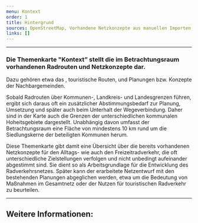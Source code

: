 ```yaml
---
menu: Kontext
order: 1
title: Hintergrund
sources: OpenStreetMap, Vorhandene Netzkonzepte aus manuellen Importen
links: []
---
```

---

### Die Themenkarte "Kontext” stellt die im Betrachtungsraum vorhandenen Radrouten und Netzkonzepte dar.&#x20;

Dazu gehören etwa das <TextLinkArrow href="https://www.dahme-spreewald.info/de/themen/verkehr-und-mobilitaet2/radverkehr/" display="Radverkehrskonzept des Landkreises" external />, touristische Routen, und Planungen bzw. Konzepte der Nachbargemeinden.

Sobald Radrouten über Kommunen-, Landkreis- und Landesgrenzen führen, ergibt sich daraus oft ein zusätzlicher Abstimmungsbedarf zur Planung, Umsetzung und später auch beim Unterhalt der Wegeverbindung. Daher sind in der Karte auch die Grenzen der unterschiedlichen kommunalen Hoheitsgebiete dargestellt. Unabhängig davon umfasst der Betrachtungsraum eine Fläche von mindestens 10 km rund um die Siedlungskerne der beteiligten Kommunen herum.

Diese Themenkarte gibt damit eine Übersicht über die bereits vorhandenen Netzkonzepte für den Alltags- wie auch den Freizeitradverkehr, die oft unterschiedliche Zielstellungen verfolgen und nicht unbedingt aufeinander abgestimmt sind. Sie dient so als Arbeitsgrundlage für die Entwicklung des Radverkehrsnetzes. Später kann der erarbeitete Netzentwurf mit den bestehenden Planungen abgeglichen werden, etwa um die Bedeutung von Maßnahmen im Gesamtnetz oder der Nutzen für touristischen Radverkehr zu beurteilen.

---

## Weitere Informationen:&#x20;

<TextLinkArrow href="https://www.dahme-spreewald.info/de/themen/verkehr-und-mobilitaet2/radverkehr/" display="Planungen im Landkreis LDS" external />

<TextLinkArrow href="https://www.zeuthen.de/Zeuthen-Radverkehrskonzept-Stand_Juni-2022-pdf-680949.pdf" display="Planungen in Zeuthen" external />

<TextLinkArrow href="https://www.schulzendorf.de/seite/619414/konzept-f%C3%BCr-sichere-schul-,-geh-und-radwege-f%C3%BCr-die-gemeinde-schulzendorf.html" display="Planungen in Schulzendorf" external />
